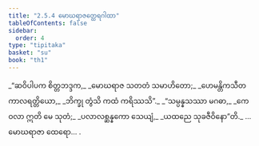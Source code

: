 ```yaml
---
title: "2.5.4 မောဃရာဇတ္ထေရဂါထာ"
tableOfContents: false
sidebar:
  order: 4
type: "tipitaka"
basket: "su"
book: "th1"
---
```



<DynamicBreadcrumb />

<Division number="207" book="th1">

<Paragraph number="411" type="verses" book="th1">
_“ဆဝိပါပက စိတ္တဘဒ္ဒက,_  
_မောဃရာဇ သတတံ သမာဟိတော;_  
_ဟေမန္တိကသီတကာလရတ္တိယော,_  
_ဘိက္ခု တွံသိ ကထံ ကရိဿသိ”._  

</Paragraph>

</Division>
<Division number="208" book="th1">

<Paragraph number="412" type="verses" book="th1">
_“သမ္ပန္နသဿာ မဂဓာ,_  
_ကေဝလာ ဣတိ မေ သုတံ;_  
_ပလာလစ္ဆန္နကော သေယျံ,_  
_ယထညေ သုခဇီဝိနော”တိ._  


</Paragraph>
</Division>

<Paragraph number="413" type="center" book="th1">
…  မောဃရာဇာ ထေရော… .
</Paragraph>